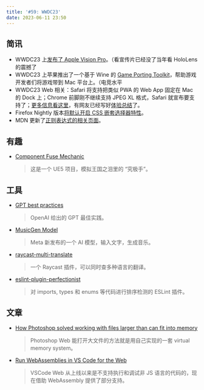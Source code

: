 ```yaml
---
title: '#59: WWDC23'
date: 2023-06-11 23:50
---
```


## 简讯

- WWDC23 上[发布了 Apple Vision Pro](https://www.apple.com/newsroom/2023/06/introducing-apple-vision-pro/)。（看宣传片已经没了当年看 HoloLens 的震撼了
- WWDC23 上苹果推出了一个基于 Wine 的 [Game Porting Toolkit](https://www.applegamingwiki.com/wiki/Game_Porting_Toolkit)，帮助游戏开发者们将游戏带到 Mac 平台上。（电竞水平
- WWDC23 Web 相关：Safari 将支持把类似 PWA 的 Web App 固定在 Mac 的 Dock 上；Chrome 前脚刚不继续支持 JPEG XL 格式，Safari 就宣布要支持了；[更多信息看这里](https://webkit.org/blog/14205/news-from-wwdc23-webkit-features-in-safari-17-beta/)，有网友已经写好[体验总结](https://blog.tomayac.com/2023/06/07/web-apps-on-macos-sonoma-14-beta/)了。
- Firefox Nightly 版本[将默认开启 CSS 嵌套选择器特性](https://twitter.com/bramus/status/1666010954776076289)。
- MDN 更新了[正则表达式的相关页面](https://developer.mozilla.org/en-US/blog/regular-expressions-reference-updates/)。

## 有趣

- [Component Fuse Mechanic](https://github.com/EvelynSchwab/ComponentFuseMechanic)
    
    > 这是一个 UE5 项目，模拟王国之泪里的 “究极手”。
    > 

## 工具

- [GPT best practices](https://platform.openai.com/docs/guides/gpt-best-practices)
    
    > OpenAI 给出的 GPT 最佳实践。
    > 
    
- [MusicGen Model](https://twitter.com/_akhaliq/status/1667175989862973453)
    
    > Meta 新发布的一个 AI 模型，输入文字，生成音乐。
    > 
    
- [raycast-multi-translate](https://github.com/antfu/raycast-multi-translate)
    
    > 一个 Raycast 插件，可以同时查多种语言的翻译。
    > 
    
- [eslint-plugin-perfectionist](https://github.com/azat-io/eslint-plugin-perfectionist)
    
    > 对 imports, types 和 enums 等代码进行排序检测的 ESLint 插件。
    > 

## 文章

- [How Photoshop solved working with files larger than can fit into memory](https://developer.chrome.com/en/blog/how-photoshop-solved-working-with-files-larger-than-can-fit-into-memory/)
    
    > Photoshop Web 能打开大文件的方法就是用自己实现的一套 virtual memory system。
    > 

- [Run WebAssemblies in VS Code for the Web](https://code.visualstudio.com/blogs/2023/06/05/vscode-wasm-wasi)
    
    > VSCode Web 从上线以来是不支持执行和调试非 JS 语言的代码的，现在借助 WebAssembly 提供了部分支持。
    >